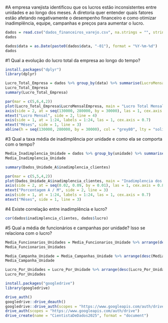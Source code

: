 
#A empresa varejista identificou que os lucros estão inconsistentes entre unidades e ao longo dos meses. A diretoria quer entender quais fatores estão afetando negativamente o desempenho financeiro e como otimizar inadimplência, equipe, campanhas e preços para aumentar o lucro.

```{r}
dados = read.csv("dados_financeiros_varejo.csv", na.strings = "", stringsAsFactors = T)
dados
```
```{r}
dados$data = as.Date(paste0(dados$data, "-01"), format = "%Y-%m-%d")
dados
```


#1 Qual a evolução do lucro total da empresa ao longo do tempo?
```{r}
install.packages("dplyr")
library(dplyr)

Lucro_Total_Empresa = dados %>% group_by(data) %>% summarise(LucroMensalEmpresa = sum(lucro))
Lucro_Total_Empresa
summary(Lucro_Total_Empresa)

par(mar = c(5,6,4,2))
plot(Lucro_Total_Empresa$LucroMensalEmpresa, main = "Lucro Total Mensal da Empresa durante 2 anos", ylab = "", yaxt = "n", ylim = c(130000, 280000), xlab = "", xaxt = "n", type = "o", pch = 19)
axis(side = 2, at = seq(130000, 280000, by = 30000), las = 1, cex.axis = 0.8)
mtext("Lucro Mensal", side = 2, line = 4)
axis(side = 1, at = 1:24, labels = 1:24, las = 1, cex.axis = 0.7)
mtext("Mêses", side = 1, line = 3)
abline(h = seq(130000, 280000, by = 30000), col = "grey80", lty = "solid")

```

#3 Qual a taxa média de inadimplência por unidade e como ela se comporta com o tempo?
```{r}
Media_Inadimplencia_Unidade = dados %>% group_by(unidade) %>% summarise(Taxa_Inadimplencia_Unidade = round(mean(inadimplencia_clientes), 3))
Media_Inadimplencia_Unidade

summary(Dados_Unidade_A$inadimplencia_clientes)

par(mar = c(5,5,4,2))
plot(Dados_Unidade_A$inadimplencia_clientes, main = "Inadimplencia dos Clientes na Unidade A", ylab = "", yaxt = "n", xlab = "", xaxt = "n", type = "o", pch = 19 )
axis(side = 2, at = seq(0.02, 0.09, by = 0.01), las = 1, cex.axis = 0.8)
mtext("Porcentagem A / M", side = 2, line = 3)
axis(side = 1, at = 1:24, labels = 1:24, las = 1, cex.axis = 0.7)
mtext("Mêses", side = 1, line = 3)
```

#4 Existe correlação entre inadimplência e lucro?
```{r}
cor(dados$inadimplencia_clientes, dados$lucro)
```

#5 Qual a média de funcionários e campanhas por unidade? Isso se relaciona com o lucro?
```{r}
Media_Funcionarios_Unidades = Media_Funcionarios_Unidade %>% arrange(desc(Media_Funcionarios_Unidades))
Media_Funcionarios_Unidades

Media_Campanha_Unidade = Media_Campanhas_Unidade %>% arrange(desc(Media_Campanha_Unidade))
Media_Campanha_Unidade

Lucro_Por_Unidades = Lucro_Por_Unidade %>% arrange(desc(Lucro_Por_Unidades))
Lucro_Por_Unidades
```

```{r}
install.packages("googledrive")
library(googledrive)

drive_auth()
googledrive::drive_deauth()
googledrive::drive_auth(scopes = "https://www.googleapis.com/auth/drive")
drive_auth(scopes = "https://www.googleapis.com/auth/drive")
drive_create(name = "CientistaDeDados2025", format = "document")
```





